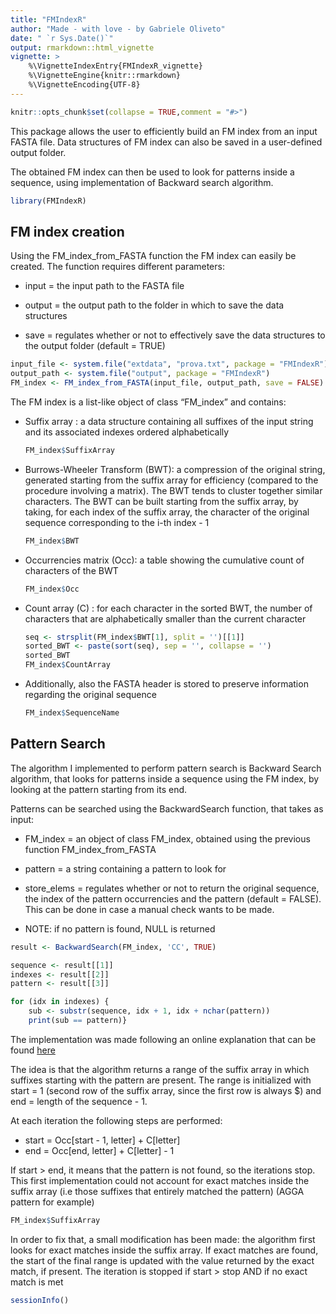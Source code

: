 ```yaml
---
title: "FMIndexR"
author: "Made - with love - by Gabriele Oliveto"
date: " `r Sys.Date()`"
output: rmarkdown::html_vignette
vignette: >
    %\VignetteIndexEntry{FMIndexR_vignette}
    %\VignetteEngine{knitr::rmarkdown}
    %\VignetteEncoding{UTF-8}
---
```


```r
knitr::opts_chunk$set(collapse = TRUE,comment = "#>")
```

This package allows the user to efficiently build an FM index 
    from an input FASTA file. Data structures of FM index 
    can also be saved in a user-defined output folder.

The obtained FM index can then be used to look 
    for patterns inside a sequence, 
    using implementation of Backward search algorithm.

```r
library(FMIndexR)
```

## FM index creation

Using the FM_index_from_FASTA function the FM index 
can easily be created. The function requires different parameters:

-   input = the input path to the FASTA file

-   output = the output path to the folder in which to save the data structures

-   save = regulates whether or not to effectively save 
            the data structures to the output folder (default = TRUE)

```r
input_file <- system.file("extdata", "prova.txt", package = "FMIndexR")
output_path <- system.file("output", package = "FMIndexR")
FM_index <- FM_index_from_FASTA(input_file, output_path, save = FALSE)
```

The FM index is a list-like object of class "FM_index" and contains:

-   Suffix array : a data structure containing all suffixes 
        of the input string and its associated 
        indexes ordered alphabetically

    ```r
    FM_index$SuffixArray
    ```

-   Burrows-Wheeler Transform (BWT): a compression of the original string, 
        generated starting from the suffix array 
        for efficiency (compared to the procedure involving a matrix). 
        The BWT tends to cluster together similar characters.
        The BWT can be built starting from the suffix array, 
        by taking, for each index of the suffix array, 
        the character of the original sequence 
        corresponding to the i-th index - 1

    ```r
    FM_index$BWT
    ```

-   Occurrencies matrix (Occ): a table showing the 
        cumulative count of characters of the BWT

    ```r
    FM_index$Occ
    ```

-   Count array (C) : for each character in the sorted BWT, 
        the number of characters that are alphabetically 
        smaller than the current character

    ```r
    seq <- strsplit(FM_index$BWT[1], split = '')[[1]]
    sorted_BWT <- paste(sort(seq), sep = '', collapse = '')
    sorted_BWT
    FM_index$CountArray
    ```

-   Additionally, also the FASTA header is stored 
        to preserve information regarding the original sequence

    ```r
    FM_index$SequenceName
    ```

## Pattern Search

The algorithm I implemented to perform pattern search is 
    Backward Search algorithm, that looks for patterns inside a sequence 
    using the FM index, by looking at the pattern starting from its end.

Patterns can be searched using the 
    BackwardSearch function, that takes as input:

-   FM_index = an object of class FM_index, 
        obtained using the previous function FM_index_from_FASTA

-   pattern = a string containing a pattern to look for

-   store_elems = regulates whether or not to return the original sequence, 
        the index of the pattern occurrencies 
        and the pattern (default = FALSE). 
        This can be done in case a manual check wants to be made.

-   NOTE: if no pattern is found, NULL is returned

```r
result <- BackwardSearch(FM_index, 'CC', TRUE)
```

```r
sequence <- result[[1]]
indexes <- result[[2]]
pattern <- result[[3]]

for (idx in indexes) {
    sub <- substr(sequence, idx + 1, idx + nchar(pattern))
    print(sub == pattern)}
```

The implementation was made following 
    an online explanation 
    that can be found [here](https://tinyurl.com/bwt-reference)

The idea is that the algorithm returns a range of the suffix array 
    in which suffixes starting with the pattern are present. 
    The range is initialized with start = 1 
    (second row of the suffix array, since the first row is always \$) 
    and end = length of the sequence - 1.

At each iteration the following steps are performed:

-   start = Occ[start - 1, letter] + C[letter]
-   end = Occ[end, letter] + C[letter] - 1

If start \> end, it means that the pattern is not found, 
    so the iterations stop. 
    This first implementation could not account for exact matches 
    inside the suffix array 
    (i.e those suffixes that entirely matched the pattern) 
    (AGGA pattern for example)

```r
FM_index$SuffixArray
```

In order to fix that, a small modification has been made: 
    the algorithm first looks for exact matches inside the suffix array. 
    If exact matches are found, the start of the final range is updated 
    with the value returned by the exact match, if present. 
    The iteration is stopped if start \> stop AND if no exact match is met

```r
sessionInfo()
```
